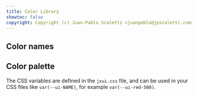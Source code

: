 ```yaml
---
title: Color Library
showtoc: false
copyright: Copyright (c) Juan-Pablo Scaletti <juanpablo@jpscaletti.com>
---
```


## Color names

<ColorTable />

## Color palette

The CSS variables are defined in the `jxui.css` file, and can be used in your CSS files like `var(--ui-NAME)`, for example `var(--ui-red-500)`.

<Color name="neutral">
  <ColorSwatch name="neutral" scale="50" color="oklch(0.99 0.00 0)" />
  <ColorSwatch name="neutral" scale="100" color="oklch(0.97 0.00 0)" />
  <ColorSwatch name="neutral" scale="200" color="oklch(0.92 0.00 0)" />
  <ColorSwatch name="neutral" scale="300" color="oklch(0.87 0.00 0)" />
  <ColorSwatch name="neutral" scale="400" color="oklch(0.72 0.00 0)" />
  <ColorSwatch name="neutral" scale="500" color="oklch(0.56 0.00 0)" />
  <ColorSwatch name="neutral" scale="600" color="oklch(0.44 0.00 0)" />
  <ColorSwatch name="neutral" scale="700" color="oklch(0.37 0.00 0)" />
  <ColorSwatch name="neutral" scale="800" color="oklch(0.27 0.00 0)" />
  <ColorSwatch name="neutral" scale="900" color="oklch(0.20 0.00 0)" />
  <ColorSwatch name="neutral" scale="950" color="oklch(0.14 0.00 0)" />
</Color>

<Color name="stone">
  <ColorSwatch name="stone" scale="50" color="oklch(0.98 0.00 106)" />
  <ColorSwatch name="stone" scale="100" color="oklch(0.97 0.00 106)" />
  <ColorSwatch name="stone" scale="200" color="oklch(0.92 0.00 49)" />
  <ColorSwatch name="stone" scale="300" color="oklch(0.87 0.00 56)" />
  <ColorSwatch name="stone" scale="400" color="oklch(0.72 0.01 56)" />
  <ColorSwatch name="stone" scale="500" color="oklch(0.55 0.01 58)" />
  <ColorSwatch name="stone" scale="600" color="oklch(0.44 0.01 74)" />
  <ColorSwatch name="stone" scale="700" color="oklch(0.37 0.01 68)" />
  <ColorSwatch name="stone" scale="800" color="oklch(0.27 0.01 34)" />
  <ColorSwatch name="stone" scale="900" color="oklch(0.22 0.01 56)" />
  <ColorSwatch name="stone" scale="950" color="oklch(0.15 0.00 49)" />
</Color>

<Color name="red">
  <ColorSwatch name="red" scale="50" color="oklch(0.97 0.01 17)" />
  <ColorSwatch name="red" scale="100" color="oklch(0.94 0.03 18)" />
  <ColorSwatch name="red" scale="200" color="oklch(0.88 0.06 18)" />
  <ColorSwatch name="red" scale="300" color="oklch(0.81 0.10 20)" />
  <ColorSwatch name="red" scale="400" color="oklch(0.71 0.17 22)" />
  <ColorSwatch name="red" scale="500" color="oklch(0.64 0.21 25)" />
  <ColorSwatch name="red" scale="600" color="oklch(0.58 0.22 27)" />
  <ColorSwatch name="red" scale="700" color="oklch(0.51 0.19 28)" />
  <ColorSwatch name="red" scale="800" color="oklch(0.44 0.16 27)" />
  <ColorSwatch name="red" scale="900" color="oklch(0.40 0.13 26)" />
  <ColorSwatch name="red" scale="950" color="oklch(0.26 0.09 26)" />
</Color>

<Color name="brown">
  <ColorSwatch name="brown" scale="50" color="oklch(0.94 0.01 71)" />
  <ColorSwatch name="brown" scale="100" color="oklch(0.91 0.05 71)" />
  <ColorSwatch name="brown" scale="200" color="oklch(0.76 0.06 61)" />
  <ColorSwatch name="brown" scale="300" color="oklch(0.65 0.08 59)" />
  <ColorSwatch name="brown" scale="400" color="oklch(0.56 0.08 59)" />
  <ColorSwatch name="brown" scale="500" color="oklch(0.52 0.07 60)" />
  <ColorSwatch name="brown" scale="600" color="oklch(0.42 0.06 60)" />
  <ColorSwatch name="brown" scale="700" color="oklch(0.36 0.05 60)" />
  <ColorSwatch name="brown" scale="800" color="oklch(0.30 0.04 60)" />
  <ColorSwatch name="brown" scale="900" color="oklch(0.28 0.03 60)" />
  <ColorSwatch name="brown" scale="950" color="oklch(0.22 0.02 60)" />
</Color>

<Color name="orange">
  <ColorSwatch name="orange" scale="50" color="oklch(0.98 0.02 79)" />
  <ColorSwatch name="orange" scale="100" color="oklch(0.90 0.06 75)" />
  <ColorSwatch name="orange" scale="200" color="oklch(0.85 0.12 70)" />
  <ColorSwatch name="orange" scale="300" color="oklch(0.82 0.14 62)" />
  <ColorSwatch name="orange" scale="400" color="oklch(0.76 0.16 56)" />
  <ColorSwatch name="orange" scale="500" color="oklch(0.70 0.19 49)" />
  <ColorSwatch name="orange" scale="600" color="oklch(0.65 0.19 45)" />
  <ColorSwatch name="orange" scale="700" color="oklch(0.55 0.17 40)" />
  <ColorSwatch name="orange" scale="800" color="oklch(0.47 0.14 40)" />
  <ColorSwatch name="orange" scale="900" color="oklch(0.41 0.12 40)" />
  <ColorSwatch name="orange" scale="950" color="oklch(0.27 0.08 40)" />
</Color>

<Color name="yellow">
  <ColorSwatch name="yellow" scale="50" color="oklch(0.99 0.03 102)" />
  <ColorSwatch name="yellow" scale="100" color="oklch(0.97 0.10 103)" />
  <ColorSwatch name="yellow" scale="200" color="oklch(0.95 0.15 102)" />
  <ColorSwatch name="yellow" scale="300" color="oklch(0.91 0.17 98)" />
  <ColorSwatch name="yellow" scale="400" color="oklch(0.86 0.17 92)" />
  <ColorSwatch name="yellow" scale="500" color="oklch(0.80 0.16 86)" />
  <ColorSwatch name="yellow" scale="600" color="oklch(0.76 0.17 80)" />
  <ColorSwatch name="yellow" scale="700" color="oklch(0.70 0.16 70)" />
  <ColorSwatch name="yellow" scale="800" color="oklch(0.60 0.14 62)" />
  <ColorSwatch name="yellow" scale="900" color="oklch(0.54 0.14 54)" />
  <ColorSwatch name="yellow" scale="950" color="oklch(0.50 0.12 50)" />
</Color>

<Color name="lime">
  <ColorSwatch name="lime" scale="50" color="oklch(0.99 0.03 121)" />
  <ColorSwatch name="lime" scale="100" color="oklch(0.97 0.07 122)" />
  <ColorSwatch name="lime" scale="200" color="oklch(0.94 0.12 124)" />
  <ColorSwatch name="lime" scale="300" color="oklch(0.90 0.18 127)" />
  <ColorSwatch name="lime" scale="400" color="oklch(0.85 0.21 129)" />
  <ColorSwatch name="lime" scale="500" color="oklch(0.77 0.20 131)" />
  <ColorSwatch name="lime" scale="600" color="oklch(0.65 0.18 132)" />
  <ColorSwatch name="lime" scale="700" color="oklch(0.53 0.14 132)" />
  <ColorSwatch name="lime" scale="800" color="oklch(0.45 0.11 131)" />
  <ColorSwatch name="lime" scale="900" color="oklch(0.41 0.10 131)" />
  <ColorSwatch name="lime" scale="950" color="oklch(0.27 0.07 132)" />
</Color>

<Color name="green">
  <ColorSwatch name="green" scale="50" color="oklch(0.98 0.02 140)" />
  <ColorSwatch name="green" scale="100" color="oklch(0.96 0.04 140)" />
  <ColorSwatch name="green" scale="200" color="oklch(0.93 0.10 140)" />
  <ColorSwatch name="green" scale="300" color="oklch(0.87 0.15 140)" />
  <ColorSwatch name="green" scale="400" color="oklch(0.80 0.19 140)" />
  <ColorSwatch name="green" scale="500" color="oklch(0.72 0.22 140)" />
  <ColorSwatch name="green" scale="600" color="oklch(0.63 0.21 140)" />
  <ColorSwatch name="green" scale="700" color="oklch(0.53 0.18 140)" />
  <ColorSwatch name="green" scale="800" color="oklch(0.45 0.15 140)" />
  <ColorSwatch name="green" scale="900" color="oklch(0.39 0.11 140)" />
  <ColorSwatch name="green" scale="950" color="oklch(0.27 0.10 140)" />
</Color>

<Color name="emerald">
  <ColorSwatch name="emerald" scale="50" color="oklch(0.98 0.02 166)" />
  <ColorSwatch name="emerald" scale="100" color="oklch(0.95 0.05 163)" />
  <ColorSwatch name="emerald" scale="200" color="oklch(0.90 0.09 164)" />
  <ColorSwatch name="emerald" scale="300" color="oklch(0.85 0.13 165)" />
  <ColorSwatch name="emerald" scale="400" color="oklch(0.77 0.15 163)" />
  <ColorSwatch name="emerald" scale="500" color="oklch(0.70 0.15 162)" />
  <ColorSwatch name="emerald" scale="600" color="oklch(0.60 0.13 163)" />
  <ColorSwatch name="emerald" scale="700" color="oklch(0.51 0.10 166)" />
  <ColorSwatch name="emerald" scale="800" color="oklch(0.43 0.09 167)" />
  <ColorSwatch name="emerald" scale="900" color="oklch(0.38 0.07 169)" />
  <ColorSwatch name="emerald" scale="950" color="oklch(0.26 0.05 173)" />
</Color>

<Color name="teal">
  <ColorSwatch name="teal" scale="50" color="oklch(0.98 0.01 181)" />
  <ColorSwatch name="teal" scale="100" color="oklch(0.95 0.05 181)" />
  <ColorSwatch name="teal" scale="200" color="oklch(0.91 0.09 180)" />
  <ColorSwatch name="teal" scale="300" color="oklch(0.85 0.13 181)" />
  <ColorSwatch name="teal" scale="400" color="oklch(0.78 0.13 182)" />
  <ColorSwatch name="teal" scale="500" color="oklch(0.70 0.12 183)" />
  <ColorSwatch name="teal" scale="600" color="oklch(0.60 0.10 185)" />
  <ColorSwatch name="teal" scale="700" color="oklch(0.51 0.09 186)" />
  <ColorSwatch name="teal" scale="800" color="oklch(0.44 0.07 188)" />
  <ColorSwatch name="teal" scale="900" color="oklch(0.39 0.06 188)" />
  <ColorSwatch name="teal" scale="950" color="oklch(0.28 0.04 193)" />
</Color>

<Color name="cyan">
  <ColorSwatch name="cyan" scale="50" color="oklch(0.98 0.02 201)" />
  <ColorSwatch name="cyan" scale="100" color="oklch(0.96 0.04 203)" />
  <ColorSwatch name="cyan" scale="200" color="oklch(0.92 0.08 205)" />
  <ColorSwatch name="cyan" scale="300" color="oklch(0.87 0.12 207)" />
  <ColorSwatch name="cyan" scale="400" color="oklch(0.80 0.13 212)" />
  <ColorSwatch name="cyan" scale="500" color="oklch(0.71 0.13 215)" />
  <ColorSwatch name="cyan" scale="600" color="oklch(0.61 0.11 222)" />
  <ColorSwatch name="cyan" scale="700" color="oklch(0.52 0.09 223)" />
  <ColorSwatch name="cyan" scale="800" color="oklch(0.45 0.08 224)" />
  <ColorSwatch name="cyan" scale="900" color="oklch(0.40 0.07 227)" />
  <ColorSwatch name="cyan" scale="950" color="oklch(0.30 0.05 230)" />
</Color>

<Color name="sky">
  <ColorSwatch name="sky" scale="50" color="oklch(0.98 0.01 237)" />
  <ColorSwatch name="sky" scale="100" color="oklch(0.95 0.03 237)" />
  <ColorSwatch name="sky" scale="200" color="oklch(0.90 0.06 231)" />
  <ColorSwatch name="sky" scale="300" color="oklch(0.83 0.10 230)" />
  <ColorSwatch name="sky" scale="400" color="oklch(0.75 0.14 233)" />
  <ColorSwatch name="sky" scale="500" color="oklch(0.68 0.15 237)" />
  <ColorSwatch name="sky" scale="600" color="oklch(0.59 0.14 242)" />
  <ColorSwatch name="sky" scale="700" color="oklch(0.50 0.12 243)" />
  <ColorSwatch name="sky" scale="800" color="oklch(0.44 0.10 241)" />
  <ColorSwatch name="sky" scale="900" color="oklch(0.39 0.08 241)" />
  <ColorSwatch name="sky" scale="950" color="oklch(0.29 0.06 243)" />
</Color>

<Color name="blue">
  <ColorSwatch name="blue" scale="50" color="oklch(0.97 0.01 253)" />
  <ColorSwatch name="blue" scale="100" color="oklch(0.93 0.03 254)" />
  <ColorSwatch name="blue" scale="200" color="oklch(0.88 0.06 252)" />
  <ColorSwatch name="blue" scale="300" color="oklch(0.81 0.10 250)" />
  <ColorSwatch name="blue" scale="400" color="oklch(0.71 0.14 253)" />
  <ColorSwatch name="blue" scale="500" color="oklch(0.62 0.19 258)" />
  <ColorSwatch name="blue" scale="600" color="oklch(0.55 0.22 261)" />
  <ColorSwatch name="blue" scale="700" color="oklch(0.49 0.22 262)" />
  <ColorSwatch name="blue" scale="800" color="oklch(0.42 0.18 264)" />
  <ColorSwatch name="blue" scale="900" color="oklch(0.38 0.14 264)" />
  <ColorSwatch name="blue" scale="950" color="oklch(0.28 0.09 266)" />
</Color>

<Color name="indigo">
  <ColorSwatch name="indigo" scale="50" color="oklch(0.96 0.02 272)" />
  <ColorSwatch name="indigo" scale="100" color="oklch(0.93 0.03 273)" />
  <ColorSwatch name="indigo" scale="200" color="oklch(0.87 0.06 274)" />
  <ColorSwatch name="indigo" scale="300" color="oklch(0.79 0.10 275)" />
  <ColorSwatch name="indigo" scale="400" color="oklch(0.68 0.16 277)" />
  <ColorSwatch name="indigo" scale="500" color="oklch(0.59 0.20 277)" />
  <ColorSwatch name="indigo" scale="600" color="oklch(0.51 0.23 277)" />
  <ColorSwatch name="indigo" scale="700" color="oklch(0.46 0.21 277)" />
  <ColorSwatch name="indigo" scale="800" color="oklch(0.40 0.18 277)" />
  <ColorSwatch name="indigo" scale="900" color="oklch(0.36 0.14 279)" />
  <ColorSwatch name="indigo" scale="950" color="oklch(0.26 0.09 281)" />
</Color>

<Color name="violet">
  <ColorSwatch name="violet" scale="50" color="oklch(0.97 0.02 294)" />
  <ColorSwatch name="violet" scale="100" color="oklch(0.94 0.03 295)" />
  <ColorSwatch name="violet" scale="200" color="oklch(0.89 0.05 293)" />
  <ColorSwatch name="violet" scale="300" color="oklch(0.81 0.10 294)" />
  <ColorSwatch name="violet" scale="400" color="oklch(0.71 0.16 294)" />
  <ColorSwatch name="violet" scale="500" color="oklch(0.61 0.22 293)" />
  <ColorSwatch name="violet" scale="600" color="oklch(0.54 0.25 293)" />
  <ColorSwatch name="violet" scale="700" color="oklch(0.49 0.24 293)" />
  <ColorSwatch name="violet" scale="800" color="oklch(0.43 0.21 293)" />
  <ColorSwatch name="violet" scale="900" color="oklch(0.38 0.18 294)" />
  <ColorSwatch name="violet" scale="950" color="oklch(0.28 0.14 291)" />
</Color>

<Color name="purple">
  <ColorSwatch name="purple" scale="50" color="oklch(0.98 0.01 308)" />
  <ColorSwatch name="purple" scale="100" color="oklch(0.95 0.03 307)" />
  <ColorSwatch name="purple" scale="200" color="oklch(0.90 0.06 307)" />
  <ColorSwatch name="purple" scale="300" color="oklch(0.83 0.11 306)" />
  <ColorSwatch name="purple" scale="400" color="oklch(0.72 0.18 306)" />
  <ColorSwatch name="purple" scale="500" color="oklch(0.63 0.23 304)" />
  <ColorSwatch name="purple" scale="600" color="oklch(0.56 0.25 302)" />
  <ColorSwatch name="purple" scale="700" color="oklch(0.50 0.24 302)" />
  <ColorSwatch name="purple" scale="800" color="oklch(0.44 0.20 304)" />
  <ColorSwatch name="purple" scale="900" color="oklch(0.38 0.17 305)" />
  <ColorSwatch name="purple" scale="950" color="oklch(0.29 0.14 303)" />
</Color>

<Color name="fuchsia">
  <ColorSwatch name="fuchsia" scale="50" color="oklch(0.98 0.02 320)" />
  <ColorSwatch name="fuchsia" scale="100" color="oklch(0.95 0.04 319)" />
  <ColorSwatch name="fuchsia" scale="200" color="oklch(0.90 0.07 320)" />
  <ColorSwatch name="fuchsia" scale="300" color="oklch(0.83 0.13 321)" />
  <ColorSwatch name="fuchsia" scale="400" color="oklch(0.75 0.21 322)" />
  <ColorSwatch name="fuchsia" scale="500" color="oklch(0.67 0.26 322)" />
  <ColorSwatch name="fuchsia" scale="600" color="oklch(0.59 0.26 323)" />
  <ColorSwatch name="fuchsia" scale="700" color="oklch(0.52 0.23 324)" />
  <ColorSwatch name="fuchsia" scale="800" color="oklch(0.45 0.19 325)" />
  <ColorSwatch name="fuchsia" scale="900" color="oklch(0.40 0.16 326)" />
  <ColorSwatch name="fuchsia" scale="950" color="oklch(0.29 0.13 326)" />
</Color>

<Color name="pink">
  <ColorSwatch name="pink" scale="50" color="oklch(0.97 0.01 343)" />
  <ColorSwatch name="pink" scale="100" color="oklch(0.95 0.03 342)" />
  <ColorSwatch name="pink" scale="200" color="oklch(0.90 0.06 343)" />
  <ColorSwatch name="pink" scale="300" color="oklch(0.82 0.11 346)" />
  <ColorSwatch name="pink" scale="400" color="oklch(0.73 0.18 350)" />
  <ColorSwatch name="pink" scale="500" color="oklch(0.66 0.21 354)" />
  <ColorSwatch name="pink" scale="600" color="oklch(0.59 0.22 1)" />
  <ColorSwatch name="pink" scale="700" color="oklch(0.52 0.20 4)" />
  <ColorSwatch name="pink" scale="800" color="oklch(0.46 0.17 4)" />
  <ColorSwatch name="pink" scale="900" color="oklch(0.41 0.14 2)" />
  <ColorSwatch name="pink" scale="950" color="oklch(0.28 0.10 4)" />
</Color>

<Color name="rose">
  <ColorSwatch name="rose" scale="50" color="oklch(0.97 0.02 12)" />
  <ColorSwatch name="rose" scale="100" color="oklch(0.94 0.03 13)" />
  <ColorSwatch name="rose" scale="200" color="oklch(0.89 0.06 10)" />
  <ColorSwatch name="rose" scale="300" color="oklch(0.81 0.11 12)" />
  <ColorSwatch name="rose" scale="400" color="oklch(0.72 0.17 13)" />
  <ColorSwatch name="rose" scale="500" color="oklch(0.65 0.22 16)" />
  <ColorSwatch name="rose" scale="600" color="oklch(0.59 0.22 18)" />
  <ColorSwatch name="rose" scale="700" color="oklch(0.51 0.20 17)" />
  <ColorSwatch name="rose" scale="800" color="oklch(0.45 0.17 14)" />
  <ColorSwatch name="rose" scale="900" color="oklch(0.41 0.15 10)" />
  <ColorSwatch name="rose" scale="950" color="oklch(0.27 0.10 12)" />
</Color>
